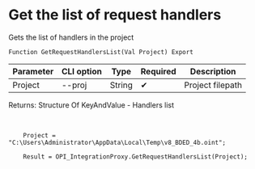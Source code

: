 ﻿---
sidebar_position: 2
---


# Get the list of request handlers
 Gets the list of handlers in the project



`Function GetRequestHandlersList(Val Project) Export`

  | Parameter | CLI option | Type | Required | Description |
  |-|-|-|-|-|
  | Project | --proj | String | &#x2714; | Project filepath |

  
  Returns:  Structure Of KeyAndValue - Handlers list

<br/>




```bsl title="1C:Enterprise/OneScript code example"
    Project = "C:\Users\Administrator\AppData\Local\Temp\v8_BDED_4b.oint";

    Result = OPI_IntegrationProxy.GetRequestHandlersList(Project);
```
 




